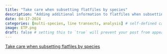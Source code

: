 ```yaml
---
title: "Take care when subsetting flatfiles by species"
description: "Adding additional information to flatfiles when subsetting analysis by species"
date: 04-17-2024
categories: [multi-species, line transects, analysis] # self-defined categories
image: ETP.png
draft: false # setting this to `true` will prevent your post from appearing on your listing page until you're ready!
---
```


[Take care when subsetting flatfiles by species](https://distancedevelopment.github.io/Distance/articles/web-only/multispecies/multispecies-multioccasion-analysis.html)